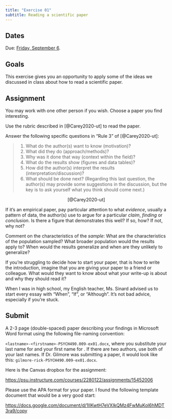 ```yaml
---
title: "Exercise 01"
subtitle: Reading a scientific paper
---
```


## Dates {-}

Due: [Friday, September 6](../schedule.qmd#friday-september-06){.orange_due}.

## Goals {-}

This exercise gives you an opportunity to apply some of the ideas we discussed in class about how to read a scientific paper.

## Assignment {-}

You may work with one other person if you wish. Choose a paper you find interesting.

Use the rubric described in [@Carey2020-ut] to read the paper.

Answer the following specific questions in "Rule 3" of [@Carey2020-ut]:

>(1) What do the author(s) want to know (motivation)? 
>(2) What did they do (approach/methods)?
>(3) Why was it done that way (context within the field)?
>(4) What do the results show (figures and data tables)? 
>(5) How did the author(s) interpret the results (interpretation/discussion)? 
>(6) What should be done next? (Regarding this last question, the author(s) may provide some suggestions in the discussion, but the key is to ask yourself what you think should come next.)

<p style="text-align:center;">
[@Carey2020-ut]
</p>

If it's an empirical paper, pay particular attention to what *evidence*, usually a pattern of data, the author(s) use to argue for a particular *claim*, *finding* or *conclusion*.
Is there a figure that demonstrates this well?
If so, how?
If not, why not?

Comment on the characteristics of the *sample*: What are the characteristics of the population sampled? What broader population would the results apply to? When would the results generalize and when are they unlikely to generalize?

:::{.callout-tip}

If you're struggling to decide how to start your paper, that is how to write the introduction, imagine that you are giving your paper to a friend or colleague.
What would they want to know about what your write-up is about and why they should read it?

When I was in high school, my English teacher, Ms. Sinard advised us to start every essay with "When", "If", or "Although".
It's not bad advice, especially if you're stuck.

:::

## Submit {-}

A 2-3 page (double-spaced) paper describing your findings in Microsoft Word format using the following file-naming convention:

`<lastname>-<firstname>-PSYCH490.009-ex01.docx`, where you substitute your last name for <lastname> and your first name for <firstname>.
If there are two authors, use both of your last names.
If Dr. Gilmore was submitting a paper, it would look like this: `gilmore-rick-PSYCH490.009-ex01.docx`.

Here is the Canvas dropbox for the assignment:

<https://psu.instructure.com/courses/2280122/assignments/15452006>

Please use the APA format for your paper.
I found the following template document that would be a very good start:

<https://docs.google.com/document/d/1IIKwtH7eVXIkQMz4FwMuKol6hMDT3ra9/copy>